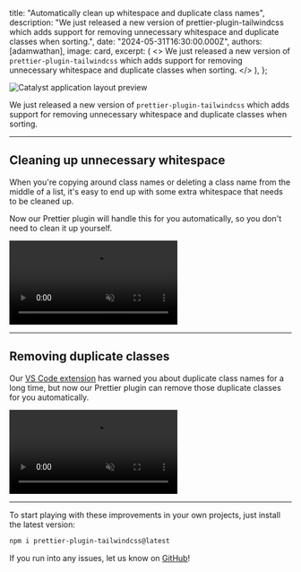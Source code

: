 
  title: "Automatically clean up whitespace and duplicate class names",
  description:
    "We just released a new version of prettier-plugin-tailwindcss which adds support for removing unnecessary whitespace and duplicate classes when sorting.",
  date: "2024-05-31T16:30:00.000Z",
  authors: [adamwathan],
  image: card,
  excerpt: (
    <>
      We just released a new version of `prettier-plugin-tailwindcss` which adds support for removing unnecessary
      whitespace and duplicate classes when sorting.
    </>
  ),
};

<Image alt="Catalyst application layout preview" src={card} />

We just released a new version of `prettier-plugin-tailwindcss` which adds support for removing unnecessary whitespace and duplicate classes when sorting.

---

## Cleaning up unnecessary whitespace

When you're copying around class names or deleting a class name from the middle of a list, it's easy to end up with some extra whitespace that needs to be cleaned up.

Now our Prettier plugin will handle this for you automatically, so you don't need to clean it up yourself.

<div className="relative overflow-hidden rounded-2xl">
  <div className="pointer-events-none absolute inset-0 rounded-2xl ring-1 ring-slate-900/10 ring-inset"></div>
  <video
    src="https://assets.tailwindcss.com/blog/2024-05-30-prettier-plugin-collapse-whitespace/collapse-whitespace.mp4"
    autoPlay
    playsInline
    loop
    muted
    className="m-0 block"
  />
</div>

---

## Removing duplicate classes

Our [VS Code extension](/docs/editor-setup#intellisense-for-vs-code) has warned you about duplicate class names for a long time, but now our Prettier plugin can remove those duplicate classes for you automatically.

<div className="relative overflow-hidden rounded-2xl">
  <div className="pointer-events-none absolute inset-0 rounded-2xl ring-1 ring-slate-900/10 ring-inset"></div>
  <video
    src="https://assets.tailwindcss.com/blog/2024-05-30-prettier-plugin-collapse-whitespace/remove-duplicates.mp4"
    autoPlay
    playsInline
    loop
    muted
    className="m-0 block"
  />
</div>

---

To start playing with these improvements in your own projects, just install the latest version:

```sh
npm i prettier-plugin-tailwindcss@latest
```

If you run into any issues, let us know on [GitHub](https://github.com/tailwindlabs/prettier-plugin-tailwindcss/)!

